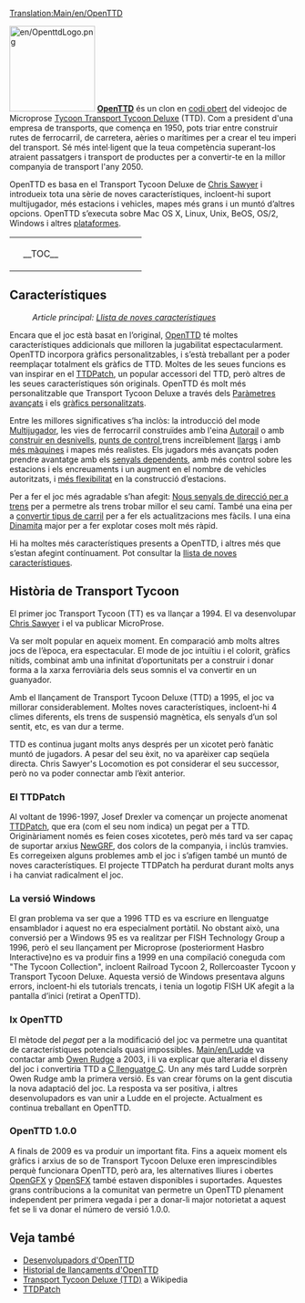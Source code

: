 [[Translation:Main/en/OpenTTD]]{{ca/Taula de contingut}}

[[File:en/OpenttdLogo.png|left|150px]] 
[http://www.openttd.org/ '''OpenTTD'''] és un clon en [http://ca.wikipedia.org/wiki/Codi_obert codi obert] del videojoc de Microprose [http://www.wikipedia.org/wiki/en:Transport Tycoon Transport Tycoon Deluxe] (TTD). Com a president d'una empresa de transports, que comença en 1950, pots triar entre construir rutes de ferrocarril, de carretera, aèries o marítimes per a crear el teu imperi del transport. Sé més intel·ligent que la teua competència superant-los atraient passatgers i transport de productes per a convertir-te en la millor companyia de transport l'any 2050.

OpenTTD es basa en el Transport Tycoon Deluxe de [http://www.chrissawyer.com/info.htm Chris Sawyer] i introdueix tota una sèrie de noves característiques, incloent-hi suport multijugador, més estacions i vehicles, mapes més grans i un muntó d’altres opcions. OpenTTD s’executa sobre Mac OS X, Linux, Unix, BeOS, OS/2, Windows i altres [[Main/ca/Sistema operatiu|plataformes]].

{| align="center"
|colspan=2 style="background:none; border:0px"|
|width=200 style="background:none; border:0px"| __TOC__
|style="background:none; border:0px"| [[File:ca/Intro screen.png|frame|center|[[Interfície del joc/Ca#Contingut de la pantalla inicial|Pantalla inicial]] d'OpenTTD]]
|}
==Característiques==
:''Article principal: [[Main/ca/Llista de noves característiques|Llista de noves característiques]]''

Encara que el joc està basat en l’original, [http://www.openttd.org/ OpenTTD] té moltes característiques addicionals que milloren la jugabilitat espectacularment. OpenTTD incorpora gràfics personalitzables, i s’està treballant per a poder reemplaçar totalment els gràfics de TTD. Moltes de les seues funcions es van inspirar en el [http://www.ttdpatch.net/ TTDPatch], un popular accessori del TTD, però altres de les seues característiques són originals. OpenTTD és molt més personalitzable que Transport Tycoon Deluxe a través dels [[Main/ca/Paràmetres avançats|Paràmetres avançats]] i els [[Main/ca/NewGRF|gràfics personalitzats]].

Entre les millores significatives s’ha inclòs: la introducció del mode [[Main/ca/Multijugador|Multijugador]], les vies de ferrocarril construïdes amb l'eina [[Main/ca/Autorail|Autorail]] o amb [[Main/ca/Construir en desnivells|construir en desnivells]], [[Main/ca/Punts de control|punts de control]],trens increïblement [[Main/ca/Trens Mamut|llargs]] i amb [[Main/ca/Trens multitracció|més màquines]] i mapes més realistes. Els jugadors més avançats poden prendre avantatge amb els [[Main/ca/Senyals dependents|senyals dependents]], amb més control sobre les estacions i els encreuaments i un augment en el nombre de vehicles autoritzats, i [[Main/ca/Estacions no-uniformes|més flexibilitat]] en la construcció d’estacions.

Per a fer el joc més agradable s’han afegit: [[Main/ca/YAPP|Nous senyals de direcció per a trens]] per a permetre als trens trobar millor el seu camí. També una eina per a [[Main/ca/Convertir tipus de carril|convertir tipus de carril]] per a fer els actualitzacions mes fàcils. I una eina [[Main/ca/Dinamita|Dinamita]] major per a fer explotar coses molt més ràpid.

Hi ha moltes més característiques presents a OpenTTD, i altres més que s’estan afegint contínuament. Pot consultar la [[Main/ca/Llista de noves característiques|llista de noves característiques]].

==Història de Transport Tycoon==
El primer joc Transport Tycoon (TT) es va llançar a 1994. El va desenvolupar [http://www.chrissawyer.com/ Chris Sawyer] i el va publicar MicroProse.

Va ser molt popular en aqueix moment. En comparació amb molts altres jocs de l’època, era espectacular. El mode de joc intuïtiu i el colorit, gràfics nítids, combinat amb una infinitat d’oportunitats per a construir i donar forma a la xarxa ferroviària dels seus somnis el va convertir en un guanyador.

Amb el llançament de Transport Tycoon Deluxe (TTD) a 1995, el joc va millorar considerablement. Moltes noves característiques, incloent-hi 4 climes diferents, els trens de suspensió magnètica, els senyals d’un sol sentit, etc, es van dur a terme.

TTD es continua jugant molts anys després per un xicotet però fanàtic muntó de jugadors. A pesar del seu èxit, no va aparèixer cap seqüela directa. Chris Sawyer's Locomotion es pot considerar el seu successor, però no va poder connectar amb l’èxit anterior.

===El TTDPatch===
Al voltant de 1996-1997, Josef Drexler va començar un projecte anomenat [http://www.ttdpatch.net/ TTDPatch], que era (com el seu nom indica) un pegat per a TTD. Originàriament només es feien coses xicotetes, però més tard va ser capaç de suportar arxius [[Main/ca/NewGRF|NewGRF]], dos colors de la companyia, i inclús tramvies. Es corregeixen alguns problemes amb el joc i s’afigen també un muntó de noves característiques. El projecte TTDPatch ha perdurat durant molts anys i ha canviat radicalment el joc.

===La versió Windows===
El gran problema va ser que a 1996 TTD es va escriure en llenguatge ensamblador i aquest no era especialment portàtil. No obstant això, una conversió per a Windows 95 es va realitzar per FISH Technology Group a 1996, però el seu llançament per Microprose (posteriorment Hasbro Interactive)no es va produir fins a 1999 en una compilació coneguda com "The Tycoon Collection", incloent Railroad Tycoon 2, Rollercoaster Tycoon y Transport Tycoon Deluxe. Aquesta versió de Windows presentava alguns errors, incloent-hi els tutorials trencats, i tenia un logotip FISH UK afegit a la pantalla d’inici (retirat a OpenTTD).

===Ix OpenTTD===
El mètode del ''pegat'' per a la modificació del joc va permetre una quantitat de característiques potencials quasi impossibles. [[Main/en/Ludde]] va contactar amb [http://www.tt-forums.net/ Owen Rudge] a 2003, i li va explicar que alteraria el disseny del joc i convertiria TTD a [http://www.wikipedia.org/wiki/ca:Llenguatge C llenguatge C]. Un any més tard Ludde sorprèn Owen Rudge amb la primera versió. Es van crear fòrums on la gent discutia la nova adaptació del joc. La resposta va ser positiva, i altres desenvolupadors es van unir a Ludde en el projecte. Actualment es continua treballant en OpenTTD.

===OpenTTD 1.0.0===
A finals de 2009 es va produir un important fita. Fins a aqueix moment els gràfics i arxius de so de Transport Tycoon Deluxe eren imprescindibles perquè funcionara OpenTTD, però ara, les alternatives lliures i obertes [[Main/ca/OpenGFX|OpenGFX]] y [[Main/ca/OpenSFX|OpenSFX]] també estaven disponibles i suportades. Aquestes grans contribucions a la comunitat van permetre un OpenTTD plenament independent per primera vegada i per a donar-li major notorietat a aquest fet se li va donar el número de versió 1.0.0.

==Veja també==
*[[Main/en/Developers|Desenvolupadors d'OpenTTD]]
*[[Main/en/OpenTTD Release History|Historial de llançaments d'OpenTTD]]
*[http://www.wikipedia.org/wiki/en:Transport_Tycoon Transport Tycoon Deluxe (TTD)] a Wikipedia
*[http://www.ttdpatch.net/ TTDPatch]